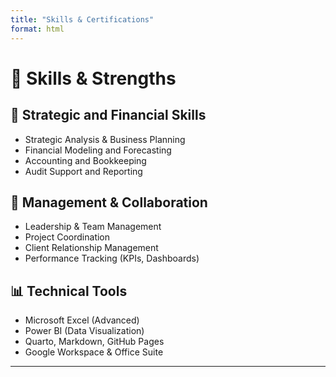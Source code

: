 ```yaml
---
title: "Skills & Certifications"
format: html
---
```


# 🔧 Skills & Strengths

## 🎯 Strategic and Financial Skills

- Strategic Analysis & Business Planning  
- Financial Modeling and Forecasting  
- Accounting and Bookkeeping  
- Audit Support and Reporting

## 👥 Management & Collaboration

- Leadership & Team Management  
- Project Coordination  
- Client Relationship Management  
- Performance Tracking (KPIs, Dashboards)

## 📊 Technical Tools

- Microsoft Excel (Advanced)  
- Power BI (Data Visualization)  
- Quarto, Markdown, GitHub Pages  
- Google Workspace & Office Suite

---


